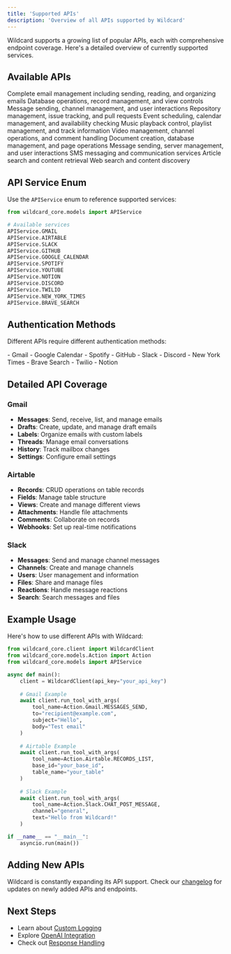 ```yaml
---
title: 'Supported APIs'
description: 'Overview of all APIs supported by Wildcard'
---
```


Wildcard supports a growing list of popular APIs, each with comprehensive endpoint coverage. Here's a detailed overview of currently supported services.

## Available APIs

<CardGroup cols={2}>
  <Card title="Gmail" icon="envelope">
    Complete email management including sending, reading, and organizing emails
  </Card>
  <Card title="Airtable" icon="table">
    Database operations, record management, and view controls
  </Card>
  <Card title="Slack" icon="slack">
    Message sending, channel management, and user interactions
  </Card>
  <Card title="GitHub" icon="github">
    Repository management, issue tracking, and pull requests
  </Card>
  <Card title="Google Calendar" icon="calendar">
    Event scheduling, calendar management, and availability checking
  </Card>
  <Card title="Spotify" icon="spotify">
    Music playback control, playlist management, and track information
  </Card>
  <Card title="YouTube" icon="youtube">
    Video management, channel operations, and comment handling
  </Card>
  <Card title="Notion" icon="n">
    Document creation, database management, and page operations
  </Card>
  <Card title="Discord" icon="discord">
    Message sending, server management, and user interactions
  </Card>
  <Card title="Twilio" icon="message">
    SMS messaging and communication services
  </Card>
  <Card title="New York Times" icon="newspaper">
    Article search and content retrieval
  </Card>
  <Card title="Brave Search" icon="search">
    Web search and content discovery
  </Card>
</CardGroup>

## API Service Enum

Use the `APIService` enum to reference supported services:

```python
from wildcard_core.models import APIService

# Available services
APIService.GMAIL
APIService.AIRTABLE
APIService.SLACK
APIService.GITHUB
APIService.GOOGLE_CALENDAR
APIService.SPOTIFY
APIService.YOUTUBE
APIService.NOTION
APIService.DISCORD
APIService.TWILIO
APIService.NEW_YORK_TIMES
APIService.BRAVE_SEARCH
```

## Authentication Methods

Different APIs require different authentication methods:

<AccordionGroup>
  <Accordion title="OAuth2 APIs">
    - Gmail
    - Google Calendar
    - Spotify
    - GitHub
    - Slack
    - Discord
  </Accordion>
  <Accordion title="API Key APIs">
    - New York Times
    - Brave Search
    - Twilio
  </Accordion>
  <Accordion title="Bearer Token APIs">
    - Notion
  </Accordion>
</AccordionGroup>

## Detailed API Coverage

### Gmail
- **Messages**: Send, receive, list, and manage emails
- **Drafts**: Create, update, and manage draft emails
- **Labels**: Organize emails with custom labels
- **Threads**: Manage email conversations
- **History**: Track mailbox changes
- **Settings**: Configure email settings

### Airtable
- **Records**: CRUD operations on table records
- **Fields**: Manage table structure
- **Views**: Create and manage different views
- **Attachments**: Handle file attachments
- **Comments**: Collaborate on records
- **Webhooks**: Set up real-time notifications

### Slack
- **Messages**: Send and manage channel messages
- **Channels**: Create and manage channels
- **Users**: User management and information
- **Files**: Share and manage files
- **Reactions**: Handle message reactions
- **Search**: Search messages and files

## Example Usage

Here's how to use different APIs with Wildcard:

```python
from wildcard_core.client import WildcardClient
from wildcard_core.models.Action import Action
from wildcard_core.models import APIService

async def main():
    client = WildcardClient(api_key="your_api_key")
    
    # Gmail Example
    await client.run_tool_with_args(
        tool_name=Action.Gmail.MESSAGES_SEND,
        to="recipient@example.com",
        subject="Hello",
        body="Test email"
    )
    
    # Airtable Example
    await client.run_tool_with_args(
        tool_name=Action.Airtable.RECORDS_LIST,
        base_id="your_base_id",
        table_name="your_table"
    )
    
    # Slack Example
    await client.run_tool_with_args(
        tool_name=Action.Slack.CHAT_POST_MESSAGE,
        channel="general",
        text="Hello from Wildcard!"
    )

if __name__ == "__main__":
    asyncio.run(main())
```

## Adding New APIs

Wildcard is constantly expanding its API support. Check our [changelog](https://changelog.wildcard.com) for updates on newly added APIs and endpoints.

## Next Steps

- Learn about [Custom Logging](/core/custom-logging)
- Explore [OpenAI Integration](/openai/overview)
- Check out [Response Handling](/core/processed-response) 